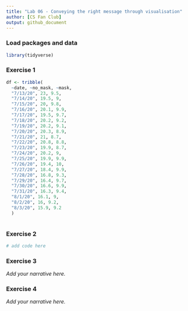 ```yaml
---
title: "Lab 06 - Conveying the right message through visualisation"
author: [CS Fan Club]
output: github_document
---
```


### Load packages and data

```r
library(tidyverse) 
```


### Exercise 1

```r
df <- tribble(
  ~date, ~no_mask, ~mask, 
  "7/13/20", 23, 9.5,
  "7/14/20", 19.5, 9,
  "7/15/20", 20, 9.8,
  "7/16/20", 20.1, 9.9,
  "7/17/20", 19.5, 9.7,
  "7/18/20", 20.2, 9.2,
  "7/19/20", 20.2, 9.1,
  "7/20/20", 20.3, 8.9,
  "7/21/20", 21, 8.7,
  "7/22/20", 20.8, 8.8,
  "7/23/20", 19.9, 8.7,
  "7/24/20", 20.2, 9,
  "7/25/20", 19.9, 9.9,
  "7/26/20", 19.4, 10,
  "7/27/20", 18.4, 9.9,
  "7/28/20", 16.8, 9.3,
  "7/29/20", 16.4, 9.7,
  "7/30/20", 16.6, 9.9,
  "7/31/20", 16.3, 9.4,
  "8/1/20", 16.1, 9,
  "8/2/20", 16, 9.2,
  "8/3/20", 15.9, 9.2
  )
  
```


### Exercise 2

```r
# add code here
```


### Exercise 3

*Add your narrative here.*


### Exercise 4

*Add your narrative here.*
